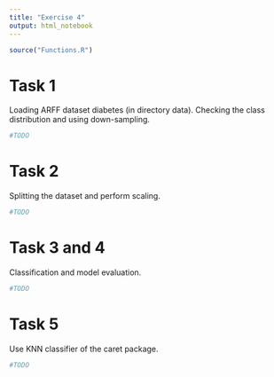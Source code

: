 ```yaml
---
title: "Exercise 4"
output: html_notebook
---
```

```r
source("Functions.R")
```

# Task 1
Loading ARFF dataset diabetes (in directory data).
Checking the class distribution and using down-sampling.

```r
#TODO
```

# Task 2
Splitting the dataset and perform scaling.
```r
#TODO
```

# Task 3 and 4
Classification and model evaluation.
```r
#TODO
```

# Task 5
Use KNN classifier of the caret package. 
```r
#TODO
```

